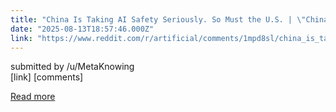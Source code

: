 ```yaml
---
title: "China Is Taking AI Safety Seriously. So Must the U.S. | \"China doesn’t care about AI safety—so why should we?” This flawed logic pervades U.S. policy and tech circles, offering cover for a reckless race to the bottom."
date: "2025-08-13T18:57:46.000Z"
link: "https://www.reddit.com/r/artificial/comments/1mpd8sl/china_is_taking_ai_safety_seriously_so_must_the/"
---
```


submitted by    /u/MetaKnowing  
 [link]   [comments]

[Read more](https://www.reddit.com/r/artificial/comments/1mpd8sl/china_is_taking_ai_safety_seriously_so_must_the/)
